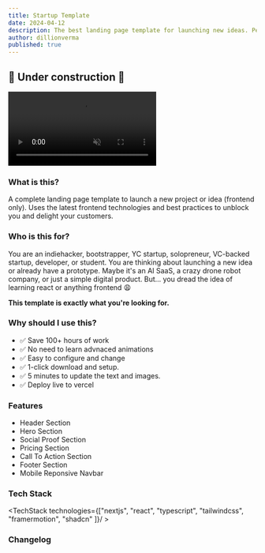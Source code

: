 ```yaml
---
title: Startup Template
date: 2024-04-12
description: The best landing page template for launching new ideas. Perfect for bootstrappers and pre-PMF VC backed startups.
author: dillionverma
published: true
---
```


## 🚧 Under construction 🚧

<div className="max-w-[800px]">
    <video
        autoPlay
        loop
        muted
        src="/startup-template-demo.mp4"
        className="w-full rounded-lg border shadow-2xl"
    /> 
    <div className="flex sm:flex-row gap-2 w-full flex-col">
        <RepoDownload repo={'startup-template'} owner={'dillionverma'} />
        <TemplatePreview href="https://startup-template-sage.vercel.app/">Live Preview </TemplatePreview>
    </div>
</div>



### What is this?
A complete landing page template to launch a new project or idea (frontend only). Uses the latest frontend technologies and best practices to unblock you and delight your customers.


### Who is this for?
You are an indiehacker, bootstrapper, YC startup, solopreneur, VC-backed startup, developer, or student. You are thinking about launching a new idea or already have a prototype. Maybe it's an AI SaaS, a crazy drone robot company, or just a simple digital product.  But... you dread the idea of learning react or anything frontend 😩

**This template is exactly what you're looking for.**

### Why should I use this?
- ✅ Save 100+ hours of work
- ✅ No need to learn advnaced animations
- ✅ Easy to configure and change
- ✅ 1-click download and setup. 
- ✅ 5 minutes to update the text and images. 
- ✅ Deploy live to vercel

### Features
- Header Section 
- Hero Section
- Social Proof Section
- Pricing Section
- Call To Action Section
- Footer Section
- Mobile Reponsive Navbar

### Tech Stack
<TechStack technologies={["nextjs", "react", "typescript", "tailwindcss", "framermotion", "shadcn" ]}/ >

### Changelog
<CommitList repo='startup-template' owner='dillionverma' />
